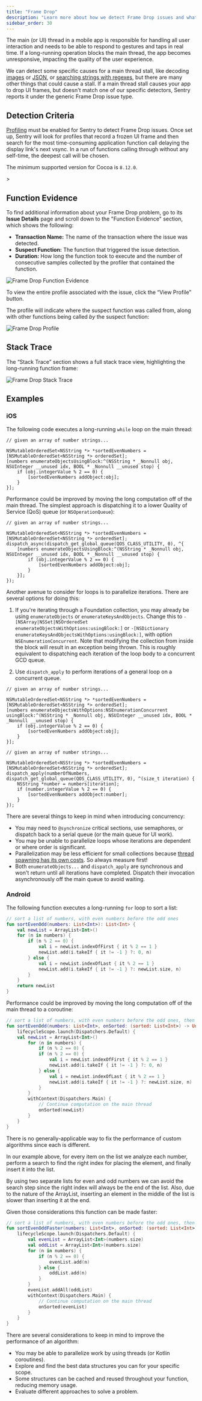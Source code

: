 ```yaml
---
title: "Frame Drop"
description: "Learn more about how we detect Frame Drop issues and what you can do to fix them."
sidebar_order: 30
---
```


The main (or UI) thread in a mobile app is responsible for handling all user interaction and needs to be able to respond to gestures and taps in real time. If a long-running operation blocks the main thread, the app becomes unresponsive, impacting the quality of the user experience.

We can detect some specific causes for a main thread stall, like decoding [images](/product/issues/issue-details/performance-issues/image-decoding-main-thread/) or [JSON](/product/issues/issue-details/performance-issues/json-decoding-main-thread/), or [searching strings with regexes](/product/issues/issue-details/performance-issues/regex-main-thread/), but there are many other things that could cause a stall. If a main thread stall causes your app to drop UI frames, but doesn't match one of our specific detectors, Sentry reports it under the generic Frame Drop issue type.

## Detection Criteria

[Profiling](/product/explore/profiling/) must be enabled for Sentry to detect Frame Drop issues. Once set up, Sentry will look for profiles that record a frozen UI frame and then search for the most time-consuming application function call delaying the display link's next vsync. In a run of functions calling through without any self-time, the deepest call will be chosen.

<Alert>

The minimum supported version for Cocoa is `8.12.0`.

</Alert>>

## Function Evidence

To find additional information about your Frame Drop problem, go to its **Issue Details** page and scroll down to the "Function Evidence" section, which shows the following:

- **Transaction Name:** The name of the transaction where the issue was detected.
- **Suspect Function:** The function that triggered the issue detection.
- **Duration:** How long the function took to execute and the number of consecutive samples collected by the profiler that contained the function.

![Frame Drop Function Evidence](./img/frame-drop-function-evidence.png)

To view the entire profile associated with the issue, click the “View Profile” button.

The profile will indicate where the suspect function was called from, along with other functions being called _by_ the suspect function:

![Frame Drop Profile](./img/frame-drop-profile.png)

## Stack Trace

The “Stack Trace” section shows a full stack trace view, highlighting the long-running function frame:

![Frame Drop Stack Trace](./img/frame-drop-stack-trace.png)

## Examples

### iOS

The following code executes a long-running `while` loop on the main thread:

```objc
// given an array of number strings...

NSMutableOrderedSet<NSString *> *sortedEvenNumbers = [NSMutableOrderedSet<NSString *> orderedSet];
[numbers enumerateObjectsUsingBlock:^(NSString * _Nonnull obj, NSUInteger __unused idx, BOOL * _Nonnull __unused stop) {
    if (obj.integerValue % 2 == 0) {
        [sortedEvenNumbers addObject:obj];
    }
}];
```

Performance could be improved by moving the long computation off of the main thread. The simplest approach is dispatching it to a lower Quality of Service (QoS) queue (or `NSOperationQueue`):

```objc {tabTitle:Dispatch to Background Queue}
// given an array of number strings...

NSMutableOrderedSet<NSString *> *sortedEvenNumbers = [NSMutableOrderedSet<NSString *> orderedSet];
dispatch_async(dispatch_get_global_queue(QOS_CLASS_UTILITY, 0), ^{
    [numbers enumerateObjectsUsingBlock:^(NSString * _Nonnull obj, NSUInteger __unused idx, BOOL * _Nonnull __unused stop) {
        if (obj.integerValue % 2 == 0) {
            [sortedEvenNumbers addObject:obj];
        }
    }];
});
```

Another avenue to consider for loops is to parallelize iterations. There are several options for doing this:

1. If you're iterating through a Foundation collection, you may already be using `enumerateObjects` or `enumerateKeysAndObjects`. Change this to `-[NSArray|NSSet|NSOrderedSet enumerateObjectsWithOptions:usingBlock:]` or `-[NSDictionary enumerateKeysAndObjectsWithOptions:usingBlock:]`, with option `NSEnumerationConcurrent`. Note that modifying the collection from inside the block will result in an exception being thrown. This is roughly equivalent to dispatching each iteration of the loop body to a concurrent GCD queue.

1. Use `dispatch_apply` to perform iterations of a general loop on a concurrent queue.

```objc {tabTitle:Foundation Collection Concurrent Enumeration}
// given an array of number strings...

NSMutableOrderedSet<NSString *> *sortedEvenNumbers = [NSMutableOrderedSet<NSString *> orderedSet];
[numbers enumerateObjectsWithOptions:NSEnumerationConcurrent usingBlock:^(NSString * _Nonnull obj, NSUInteger __unused idx, BOOL * _Nonnull __unused stop) {
    if (obj.integerValue % 2 == 0) {
        [sortedEvenNumbers addObject:obj];
    }
}];
```

```objc {tabTitle:dispatch_apply}
// given an array of number strings...

NSMutableOrderedSet<NSString *> *sortedEvenNumbers = [NSMutableOrderedSet<NSString *> orderedSet];
dispatch_apply(numberOfNumbers, dispatch_get_global_queue(QOS_CLASS_UTILITY, 0), ^(size_t iteration) {
    NSString *number = numbers[iteration];
    if (number.integerValue % 2 == 0) {
        [sortedEvenNumbers addObject:number];
    }
});
```

There are several things to keep in mind when introducing concurrency:

- You may need to `@synchronize` critical sections, use semaphores, or dispatch back to a serial queue (or the main queue for UI work).
- You may be unable to parallelize loops whose iterations are dependent or where order is significant.
- Parallelization may be less efficient for small collections because [thread spawning has its own costs](https://developer.apple.com/library/archive/documentation/Cocoa/Conceptual/Multithreading/AboutThreads/AboutThreads.html#//apple_ref/doc/uid/10000057i-CH6-SW20). So always measure first!
- Both `enumerateObjects...` and `dispatch_apply` are synchronous and won't return until all iterations have completed. Dispatch their invocation asynchronously off the main queue to avoid waiting.

### Android

The following function executes a long-running `for` loop to sort a list:

```kotlin
// sort a list of numbers, with even numbers before the odd ones
fun sortEvenOdd(numbers: List<Int>): List<Int> {
    val newList = ArrayList<Int>()
    for (n in numbers) {
        if (n % 2 == 0) {
            val i = newList.indexOfFirst { it % 2 == 1 }
            newList.add(i.takeIf { it != -1 } ?: 0, n)
        } else {
            val i = newList.indexOfLast { it % 2 == 1 }
            newList.add(i.takeIf { it != -1 } ?: newList.size, n)
        }
    }
    return newList
}
```

Performance could be improved by moving the long computation off of the main thread to a coroutine:

```kotlin
// sort a list of numbers, with even numbers before the odd ones, then call onSorted with the sorted list as parameter.
fun sortEvenOdd(numbers: List<Int>, onSorted: (sorted: List<Int>) -> Unit): List<Int> {
    lifecycleScope.launch(Dispatchers.Default) {
    val newList = ArrayList<Int>()
        for (n in numbers) {
            if (n % 2 == 0) {
            if (n % 2 == 0) {
                val i = newList.indexOfFirst { it % 2 == 1 }
                newList.add(i.takeIf { it != -1 } ?: 0, n)
            } else {
                val i = newList.indexOfLast { it % 2 == 1 }
                newList.add(i.takeIf { it != -1 } ?: newList.size, n)
            }
        }
        withContext(Dispatchers.Main) {
            // Continue computation on the main thread
            onSorted(newList)
        }
    }
}
```

There is no generally-applicable way to fix the performance of custom algorithms since each is different.

In our example above, for every item on the list we analyze each number, perform a search to find the right index for placing the element, and finally insert it into the list.

By using two separate lists for even and odd numbers we can avoid the search step since the right index will always be the end of the list.
Also, due to the nature of the ArrayList, inserting an element in the middle of the list is slower than inserting it at the end.

Given those considerations this function can be made faster:

```kotlin
// sort a list of numbers, with even numbers before the odd ones, then call onSorted with the sorted list as parameter.
fun sortEvenOddFaster(numbers: List<Int>, onSorted: (sorted: List<Int>) -> Unit): List<Int> {
    lifecycleScope.launch(Dispatchers.Default) {
        val evenList = ArrayList<Int>(numbers.size)
        val oddList = ArrayList<Int>(numbers.size)
        for (n in numbers) {
            if (n % 2 == 0) {
                evenList.add(n)
            } else {
                oddList.add(n)
            }
        }
        evenList.addAll(oddList)
        withContext(Dispatchers.Main) {
            // Continue computation on the main thread
            onSorted(evenList)
        }
    }
}
```

There are several considerations to keep in mind to improve the performance of an algorithm:

- You may be able to parallelize work by using threads (or Kotlin coroutines).
- Explore and find the best data structures you can for your specific scope.
- Some structures can be cached and reused throughout your function, reducing memory usage.
- Evaluate different approaches to solve a problem.
